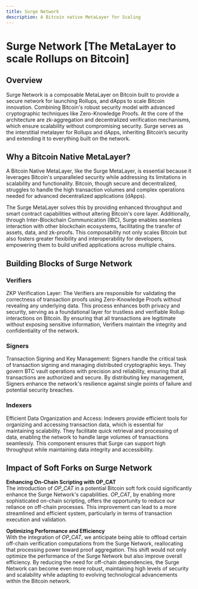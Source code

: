 ```yaml
---
title: Surge Network
description: A Bitcoin native MetaLayer for Scaling
---
```



# Surge Network [The MetaLayer to scale Rollups on Bitcoin]

## Overview

Surge Network is a composable MetaLayer on Bitcoin built to provide a secure network for launching Rollups, and dApps to scale Bitcoin innovation. Combining Bitcoin's robust security model with advanced cryptographic techniques like Zero-Knowledge Proofs. At the core of the architecture are zk-aggregation and decentralized verification mechanisms, which ensure scalability without compromising security. Surge serves as the interstitial metalayer for Rollups and dApps, inheriting Bitcoin’s security and extending it to everything built on the network.

## Why a Bitcoin Native MetaLayer?

A Bitcoin Native MetaLayer, like the Surge MetaLayer, is essential because it leverages Bitcoin's unparalleled security while addressing its limitations in scalability and functionality. Bitcoin, though secure and decentralized, struggles to handle the high transaction volumes and complex operations needed for advanced decentralized applications (dApps).

The Surge MetaLayer solves this by providing enhanced throughput and smart contract capabilities without altering Bitcoin's core layer. Additionally, through Inter-Blockchain Communication (IBC), Surge enables seamless interaction with other blockchain ecosystems, facilitating the transfer of assets, data, and zk-proofs. This composability not only scales Bitcoin but also fosters greater flexibility and interoperability for developers, empowering them to build unified applications across multiple chains.

## Building Blocks of Surge Network

### Verifiers

ZKP Verification Layer: The Verifiers are responsible for validating the correctness of transaction proofs using Zero-Knowledge Proofs without revealing any underlying data. This process enhances both privacy and security, serving as a foundational layer for trustless and verifiable Rollup interactions on Bitcoin. By ensuring that all transactions are legitimate without exposing sensitive information, Verifiers maintain the integrity and confidentiality of the network.

### Signers

Transaction Signing and Key Management: Signers handle the critical task of transaction signing and managing distributed cryptographic keys. They govern BTC vault operations with precision and reliability, ensuring that all transactions are authorized and secure. By distributing key management, Signers enhance the network's resilience against single points of failure and potential security breaches.

### Indexers

Efficient Data Organization and Access: Indexers provide efficient tools for organizing and accessing transaction data, which is essential for maintaining scalability. They facilitate quick retrieval and processing of data, enabling the network to handle large volumes of transactions seamlessly. This component ensures that Surge can support high throughput while maintaining data integrity and accessibility.

## Impact of Soft Forks on Surge Network

**Enhancing On-Chain Scripting with OP_CAT**\
The introduction of _OP_CAT_ in a potential Bitcoin soft fork could significantly enhance the Surge Network's capabilities. _OP_CAT_, by enabling more sophisticated on-chain scripting, offers the opportunity to reduce our reliance on off-chain processes. This improvement can lead to a more streamlined and efficient system, particularly in terms of transaction execution and validation.

**Optimizing Performance and Efficiency**\
With the integration of _OP_CAT_, we anticipate being able to offload certain off-chain verification computations from the Surge Network, reallocating that processing power toward proof aggregation. This shift would not only optimize the performance of the Surge Network but also improve overall efficiency. By reducing the need for off-chain dependencies, the Surge Network can become even more robust, maintaining high levels of security and scalability while adapting to evolving technological advancements within the Bitcoin network.

<ZoomImage src="/assets/Surge-Network.svg" alt="superstack core functions" />
